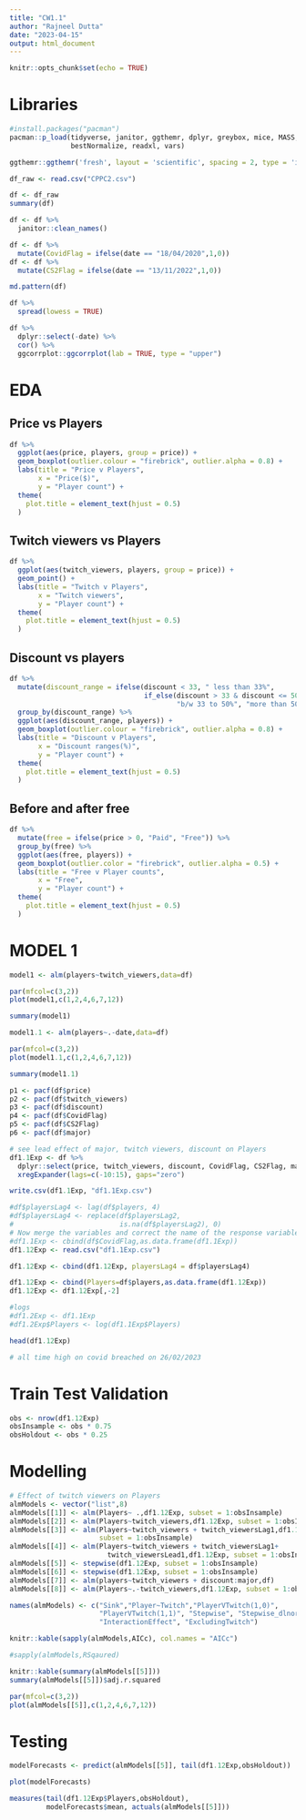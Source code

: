```yaml
---
title: "CW1.1"
author: "Rajneel Dutta"
date: "2023-04-15"
output: html_document
---
```


```r
knitr::opts_chunk$set(echo = TRUE)
```
# Libraries
```r
#install.packages("pacman")
pacman::p_load(tidyverse, janitor, ggthemr, dplyr, greybox, mice, MASS, 
               bestNormalize, readxl, vars)

ggthemr::ggthemr('fresh', layout = 'scientific', spacing = 2, type = 'inner')
```

```r
df_raw <- read.csv("CPPC2.csv")

df <- df_raw
summary(df)
```

```r
df <- df %>% 
  janitor::clean_names()

df <- df %>% 
  mutate(CovidFlag = ifelse(date == "18/04/2020",1,0))
df <- df %>% 
  mutate(CS2Flag = ifelse(date == "13/11/2022",1,0))
```

```r
md.pattern(df)
```
```r
df %>% 
  spread(lowess = TRUE)
```

```r
df %>% 
  dplyr::select(-date) %>% 
  cor() %>% 
  ggcorrplot::ggcorrplot(lab = TRUE, type = "upper")
```
# EDA

## Price vs Players
```r
df %>% 
  ggplot(aes(price, players, group = price)) +
  geom_boxplot(outlier.colour = "firebrick", outlier.alpha = 0.8) +
  labs(title = "Price v Players", 
       x = "Price($)", 
       y = "Player count") +
  theme(
    plot.title = element_text(hjust = 0.5)
  )
```

## Twitch viewers vs Players
```r
df %>% 
  ggplot(aes(twitch_viewers, players, group = price)) +
  geom_point() +
  labs(title = "Twitch v Players", 
       x = "Twitch viewers", 
       y = "Player count") +
  theme(
    plot.title = element_text(hjust = 0.5)
  )
```
## Discount vs players
```r
df %>% 
  mutate(discount_range = ifelse(discount < 33, " less than 33%",
                                 if_else(discount > 33 & discount <= 50, 
                                         "b/w 33 to 50%", "more than 50%"))) %>% 
  group_by(discount_range) %>% 
  ggplot(aes(discount_range, players)) +
  geom_boxplot(outlier.colour = "firebrick", outlier.alpha = 0.8) +
  labs(title = "Discount v Players", 
       x = "Discount ranges(%)", 
       y = "Player count") +
  theme(
    plot.title = element_text(hjust = 0.5)
  )
```
## Before and after free
```r
df %>% 
  mutate(free = ifelse(price > 0, "Paid", "Free")) %>% 
  group_by(free) %>% 
  ggplot(aes(free, players)) +
  geom_boxplot(outlier.color = "firebrick", outlier.alpha = 0.5) +  
  labs(title = "Free v Player counts", 
       x = "Free", 
       y = "Player count") +
  theme(
    plot.title = element_text(hjust = 0.5)
  )
```




# MODEL 1
```r
model1 <- alm(players~twitch_viewers,data=df)
```

```r
par(mfcol=c(3,2))
plot(model1,c(1,2,4,6,7,12))
```
```r
summary(model1)
```
```r
model1.1 <- alm(players~.-date,data=df)
```

```r
par(mfcol=c(3,2))
plot(model1.1,c(1,2,4,6,7,12))
```
```r
summary(model1.1)
```
```r
p1 <- pacf(df$price)
p2 <- pacf(df$twitch_viewers)
p3 <- pacf(df$discount)
p4 <- pacf(df$CovidFlag)
p5 <- pacf(df$CS2Flag)
p6 <- pacf(df$major)

```

```r
# see lead effect of major, twitch viewers, discount on Players
df1.1Exp <- df %>% 
  dplyr::select(price, twitch_viewers, discount, CovidFlag, CS2Flag, major) %>% 
  xregExpander(lags=c(-10:15), gaps="zero")

write.csv(df1.1Exp, "df1.1Exp.csv")

#df$playersLag4 <- lag(df$players, 4)
#df$playersLag4 <- replace(df$playersLag2, 
#                          is.na(df$playersLag2), 0)
# Now merge the variables and correct the name of the response variable:
#df1.1Exp <- cbind(df$CovidFlag,as.data.frame(df1.1Exp))
df1.12Exp <- read.csv("df1.1Exp.csv")

df1.12Exp <- cbind(df1.12Exp, playersLag4 = df$playersLag4)

df1.12Exp <- cbind(Players=df$players,as.data.frame(df1.12Exp))
df1.12Exp <- df1.12Exp[,-2]

#logs
#df1.2Exp <- df1.1Exp
#df1.2Exp$Players <- log(df1.1Exp$Players)

head(df1.12Exp)

# all time high on covid breached on 26/02/2023
```

# Train Test Validation
```r
obs <- nrow(df1.12Exp)
obsInsample <- obs * 0.75
obsHoldout <- obs * 0.25
```

# Modelling
```r
# Effect of twitch viewers on Players
almModels <- vector("list",8)
almModels[[1]] <- alm(Players~ .,df1.12Exp, subset = 1:obsInsample)
almModels[[2]] <- alm(Players~twitch_viewers,df1.12Exp, subset = 1:obsInsample)
almModels[[3]] <- alm(Players~twitch_viewers + twitch_viewersLag1,df1.12Exp, 
                      subset = 1:obsInsample)
almModels[[4]] <- alm(Players~twitch_viewers + twitch_viewersLag1+ 
                        twitch_viewersLead1,df1.12Exp, subset = 1:obsInsample)
almModels[[5]] <- stepwise(df1.12Exp, subset = 1:obsInsample)
almModels[[6]] <- stepwise(df1.12Exp, subset = 1:obsInsample)
almModels[[7]] <- alm(players~twitch_viewers + discount:major,df)
almModels[[8]] <- alm(Players~.-twitch_viewers,df1.12Exp, subset = 1:obsInsample)

names(almModels) <- c("Sink","Player~Twitch","PlayerVTwitch(1,0)",
                      "PlayerVTwitch(1,1)", "Stepwise", "Stepwise_dlnorm",
                      "InteractionEffect", "ExcludingTwitch")
```

```r
knitr::kable(sapply(almModels,AICc), col.names = "AICc")
```
```r
#sapply(almModels,RSqaured)
```

```r
knitr::kable(summary(almModels[[5]]))
summary(almModels[[5]])$adj.r.squared
```

```r
par(mfcol=c(3,2))
plot(almModels[[5]],c(1,2,4,6,7,12))
```
# Testing
```r
modelForecasts <- predict(almModels[[5]], tail(df1.12Exp,obsHoldout))
```

```r
plot(modelForecasts)
```
```r
measures(tail(df1.12Exp$Players,obsHoldout),
         modelForecasts$mean, actuals(almModels[[5]]))
```




